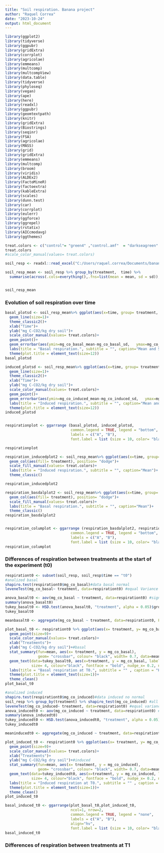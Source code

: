 ```yaml
---
title: "Soil respiration. Banana project"
author: "Raquel Correa"
date: "2023-10-24"
output: html_document
---
```


```r
library(ggplot2)
library(tidyverse)
library(ggpubr)
library(gridExtra)
library(corrplot)
library(agricolae)
library(emmeans)
library(multcomp)
library(multcompView)
library(data.table)
library(tidyverse)
library(phyloseq)
library(vegan)
library(ape)
library(here)
library(readxl)
library(ggpubr)
library(geomtextpath)
library(knitr)
library(gridExtra)
library(Biostrings)
library(seqinr)
library(FSA)
library(agricolae)
library(MASS)
library(grid)
library(gridExtra)
library(emmeans)
library(multcomp)
library(broom)
library(viridis)
library(ALDEx2)
library(FactoMineR)
library(factoextra)
library(kableExtra)
library(scales)
library(dunn.test)
library(car)
library(corrplot)
library(eulerr)
library(ggforce)
library(ggrepel)
library(rstatix)
library(AICcmodavg)
library(ggthemes)

```


```r
treat.colors <- c("control"= "green4" ,"control.amf"  = "darkseagreen" , "chicken.manure"= "royalblue1", "cow.manure" = "red3","mo.pellet"= "darkorchid1","compost"="chocolate4","control.legume"="darkolivegreen4")
treat.colors
#scale_color_manual(values= treat.colors)

```


```r
soil_resp <- readxl::read_excel("C:/Users/raquel.correa/Documents/banana_microbiome/raw_files/soil_respiration.xlsx")

soil_resp_mean <- soil_resp %>% group_by(treatment,  time) %>% 
  summarise(across(.cols=everything(),.fns=list(mean = mean, sd = sd)),.groups = "drop")


soil_resp_mean
```

### Evolution of soil respiration over time 


```r
basal_plotsd <- soil_resp_mean%>% ggplot(aes(x=time, group= treatment, col= treatment, y=mg_co_basal_mean))+
  geom_line(size=1)+
  theme_classic2()+
  xlab("Time")+
  ylab("mg C-CO2/kg dry soil")+
  scale_color_manual(values= treat.colors)+
  geom_point()+
  geom_errorbar(aes(ymin=mg_co_basal_mean-mg_co_basal_sd,   ymax=mg_co_basal_mean+mg_co_basal_sd), size =0.5, width=0.2)+
  labs(title = "Basal respiration.", subtitle = "", caption="Mean and SD")+
  theme(plot.title = element_text(size=12))
basal_plotsd

induced_plotsd <- soil_resp_mean%>% ggplot(aes(x=time, group= treatment, col= treatment, y=mg_co_induced_mean))+
  geom_line(size=1)+
  theme_classic2()+
  xlab("Time")+
  ylab("mg C-CO2/kg dry soil")+
  scale_color_manual(values= treat.colors)+
  geom_point()+
  geom_errorbar(aes(ymin=mg_co_induced_mean-mg_co_induced_sd,   ymax=mg_co_induced_mean+mg_co_induced_sd), width=0.2)+
  labs(title = "Induced respiration.", subtitle = "", caption="Mean and SD")+
  theme(plot.title = element_text(size=12))
induced_plotsd


respirationplot <- ggarrange (basal_plotsd, induced_plotsd,
                              common.legend = TRUE, legend = "bottom", 
                              labels = c("A", "B"), 
                              font.label = list (size = 10, color= "black"))

respirationplot

respiration_inducedplot2 <- soil_resp_mean%>% ggplot(aes(x=time, group= treatment, fill= treatment, y=mg_co_induced_mean))+
  geom_col(aes(fill= treatment), position= "dodge")+
  scale_fill_manual(values= treat.colors)+
  labs(title = "Induced respiration.", subtitle = "", caption="Mean")+
  theme_classic()

respiration_inducedplot2

respiration_basdalplot2 <- soil_resp_mean%>% ggplot(aes(x=time, group= treatment, fill= treatment, y=mg_co_basal_mean))+
  geom_col(aes(fill= treatment), position= "dodge")+
  scale_fill_manual(values= treat.colors)+
  labs(title = "Basal respiration.", subtitle = "", caption="Mean")+
  theme_classic()
respiration_basdalplot2


respiration_columplot <- ggarrange (respiration_basdalplot2, respiration_inducedplot2,
                              common.legend = TRUE, legend = "bottom", 
                              labels = c("A", "B"), 
                              font.label = list (size = 10, color= "black"))
respiration_columplot

```

### Differences of respiration between treatments at the start of the experiment (t0)

```r

respirationt0 <- subset(soil_resp, soil_resp$time == "t0")
#analized basal
shapiro.test(respirationt0$mg_co_basal)#data basal normal
leveneTest(mg_co_basal~ treatment, data=respirationt0) #equal Variance 

anova_basalt0 <- aov(mg_co_basal ~ treatment, data=respirationt0) #signification different 
summary(anova_basalt0)
tukey_basalt0 <- HSD.test(anova_basalt0, "treatment", alpha = 0.05)$groups %>% rownames_to_column(var= "treatment")
tukey_basalt0

meanbasalt0 <- aggregate(mg_co_basal ~ treatment, data=respirationt0, FUN= mean)

plot_basal_t0 <- respirationt0 %>% ggplot(aes(x= treatment, y= mg_co_basal, col=treatment, group=treatment))+
  geom_point(size=9)+
  scale_color_manual(values= treat.colors)+
  xlab("Treatments")+
  ylab("mg C-CO2/kg dry soil")+#basal
  stat_summary(fun=mean, aes(x= treatment, y = mg_co_basal),
               geom= "crossbar", colour= "black", width= 0.7, data=meanbasalt0)+
  geom_text(data=tukey_basalt0, aes(x=treatment, y = mg_co_basal, label= groups), 
            size= 4, colour="black", fontface = "bold", nudge_x= 0.2, nudge_y= 0.6)+
  labs(title = "Basal respiration at T0.", subtitle = "" , caption = "HSDTukey p-value")+
  theme(plot.title = element_text(size=1))+
  theme_clean()
plot_basal_t0

#analized induced
shapiro.test(respirationt0$mg_co_induced)#data induced no normal
soil_resp %>% group_by(treatment) %>% shapiro_test(mg_co_induced) #all data of each time of induced are normal
leveneTest(mg_co_induced~ treatment, data=respirationt0) #equal variance
anova_inducedt0 <- aov(mg_co_induced ~ treatment, data=respirationt0) #signification different 
summary(anova_inducedt0)
tukey_inducedt0 <- HSD.test(anova_inducedt0, "treatment", alpha = 0.05)$groups %>% rownames_to_column(var= "treatment")
tukey_inducedt0

meaninducedt0 <- aggregate(mg_co_induced ~ treatment, data=respirationt0, FUN= mean)

plot_induced_t0 <- respirationt0 %>% ggplot(aes(x= treatment, y= mg_co_induced, col=treatment, group=treatment))+
  geom_point(size=9)+
  scale_color_manual(values= treat.colors)+
  xlab("Treatments")+
  ylab("mg C-CO2/kg dry soil")+#induced
  stat_summary(fun=mean, aes(x= treatment, y = mg_co_induced),
               geom= "crossbar", colour= "black", width= 0.7, data=meaninducedt0)+
  geom_text(data=tukey_inducedt0, aes(x=treatment, y = mg_co_induced, label= groups), 
            size= 4, colour="black", fontface = "bold", nudge_x= 0.2, nudge_y= 4.5)+
  labs(title = "Induced respiration at T0.", subtitle = "" , caption = "HSDTukey p-value")+
  theme(plot.title = element_text(size=1))+
  theme_clean()
plot_induced_t0

basal_induced_t0 <- ggarrange(plot_basal_t0,plot_induced_t0,
                              ncol=1, nrow=2,
                              common.legend = TRUE, legend = "none", 
                              labels = c("A", "B"), 
                              align="hv",
                              font.label = list (size = 10, color= "black"))
basal_induced_t0

```

### Differences of respiration between treatments at T1

```respiration



```

